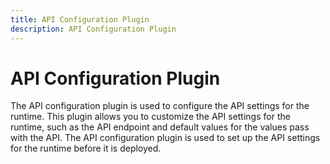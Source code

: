 ```yaml
---
title: API Configuration Plugin
description: API Configuration Plugin
---
```



# API Configuration Plugin

The API configuration plugin is used to configure the API settings for the runtime. This plugin allows you to customize the API settings for the runtime, such as the API endpoint and default values for the values pass with the API. The API configuration plugin is used to set up the API settings for the runtime before it is deployed.